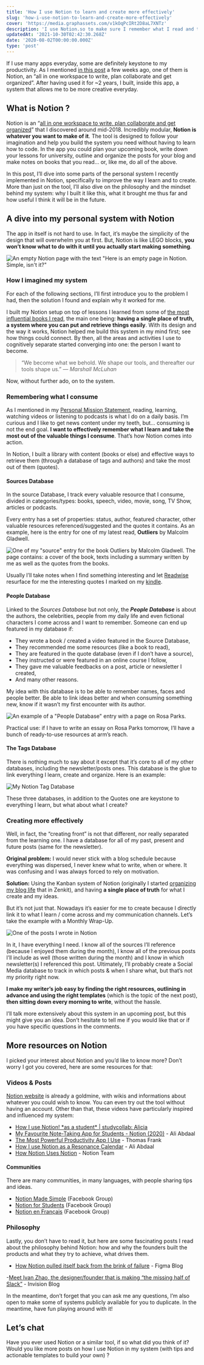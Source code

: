 ```yaml
---
title: 'How I use Notion to learn and create more effectively'
slug: 'how-i-use-notion-to-learn-and-create-more-effectively'
cover: 'https://media.graphassets.com/v1kOqPcIRt2D8aL7XNTz'
description: 'I use Notion.so to make sure I remember what I read and to help me learn and create more effectively every day. Here is a dive into my system.'
updatedAt: '2021-10-30T02:42:30.268Z'
date: '2020-08-02T00:00:00.000Z'
type: 'post'
---
```


If I use many apps everyday, some are definitely keystone to my productivity. As I mentioned [in this post](/blog/10-favorite-apps/) a few weeks ago, one of them is Notion, an “all in one workspace to write, plan collaborate and get organized”. After having used it for ~2 years, I built, inside this app, a system that allows me to be more creative everyday.

## What is Notion ?

Notion is an “[all in one workspace to write, plan collaborate and get organized](https://www.notion.so)” that I discovered around mid-2018. Incredibly modular, **Notion is whatever you want to make of it**. The tool is designed to follow your imagination and help you build the system you need without having to learn how to code. In the app you could plan your upcoming book, write down your lessons for university, outline and organize the posts for your blog and make notes on books that you read... or, like me, do all of the above.

In this post, I’ll dive into some parts of the personal system I recently implemented in Notion, specifically to improve the way I learn and to create. More than just on the tool, I’ll also dive on the philosophy and the mindset behind my system: why I built it like this, what it brought me thus far and how useful I think it will be in the future.

## A dive into my personal system with Notion

The app in itself is not hard to use. In fact, it’s maybe the simplicity of the design that will overwhelm you at first. But, Notion is like LEGO blocks, **you won’t know what to do with it until you actually start making something**.

![An empty Notion page with the text "Here is an empty page in Notion. Simple, isn't it?"](https://media.graphcms.com/oRQ0hLvtTqaz4D748jyT)

### How I imagined my system

For each of the following sections, I’ll first introduce you to the problem I had, then the solution I found and explain why it worked for me.

I built my Notion setup on top of lessons I learned from some of [the most influential books I read](/library/self-help-books/), the main one being: **having a single place of truth, a system where you can put and retrieve things easily**. With its design and the way it works, Notion helped me build this system in my mind first; see how things could connect. By then, all the areas and activities I use to cognitively separate started converging into one: the person I want to become.

> “We become what we behold. We shape our tools, and thereafter our tools shape us.” — _Marshall McLuhan_

Now, without further ado, on to the system.

### Remembering what I consume

As I mentioned in my [Personal Mission Statement](/blog/personal-mission-statement/), reading, learning, watching videos or listening to podcasts is what I do on a daily basis. I’m curious and I like to get news content under my teeth, but... consuming is not the end goal. **I want to effectively remember what I learn and take the most out of the valuable things I consume**. That’s how Notion comes into action.

In Notion, I built a library with content (books or else) and effective ways to retrieve them (through a database of tags and authors) and take the most out of them (quotes).

#### Sources Database

In the source Database, I track every valuable resource that I consume, divided in categories/types: books, speech, video, movie, song, TV Show, articles or podcasts.

Every entry has a set of properties: status, author, featured character, other valuable resources referenced/suggested and the quotes it contains. As an example, here is the entry for one of my latest read, **Outliers** by Malcolm Gladwell.

![One of my "source" entry for the book Outliers by Malcolm Gladwell. The page contains: a cover of the book, texts including a summary written by me as well as the quotes from the books.](https://media.graphcms.com/7KtHIV0YRs2VNznB2o2O)

Usually I’ll take notes when I find something interesting and let [Readwise](https://readwise.io/) resurface for me the interesting quotes I marked on my [kindle](/blog/e-reader/).

#### People Database

Linked to the _Sources Database_ but not only, the **_People_ _Database_** is about the authors, the celebrities, people from my daily life and even fictional characters I come across and I want to remember. Someone can end up featured in my database if:

-   They wrote a book / created a video featured in the Source Database,
-   They recommended me some resources (like a book to read),
-   They are featured in the quote database (even if I don’t have a source),
-   They instructed or were featured in an online course I follow,
-   They gave me valuable feedbacks on a post, article or newsletter I created,
-   And many other reasons.

My idea with this database is to be able to remember names, faces and people better. Be able to link ideas better and when consuming something new, know if it wasn’t my first encounter with its author.

![An example of a "People Database" entry with a page on Rosa Parks.](https://media.graphcms.com/CQ6CgBNCRfebqSMLAMcT)

Practical use: if I have to write an essay on Rosa Parks tomorrow, I’ll have a bunch of ready-to-use resources at arm’s reach.

#### The Tags Database

There is nothing much to say about it except that it’s core to all of my other databases, including the newsletter/posts ones. This database is the glue to link everything I learn, create and organize. Here is an example:

![My Notion Tag Database](https://media.graphcms.com/0Frx0FJuQ6aaRdb4WbLk)

These three databases, in addition to the Quotes one are keystone to everything I learn, but what about what I create?

### Creating more effectively

Well, in fact, the “creating front” is not that different, nor really separated from the learning one. I have a database for all of my past, present and future posts (same for the newsletter).

**Original problem:** I would never stick with a blog schedule because everything was dispersed, I never knew what to write, when or where. It was confusing and I was always forced to rely on motivation.

**Solution:** Using the Kanban system of Notion (originally I started [organizing my blog life](/blog/organize-your-blog-life/) that in Zenkit), and having **a single place of truth** for what I create and my ideas.

But it’s not just that. Nowadays it’s easier for me to create because I directly link it to what I learn / come across and my communication channels. Let’s take the example with a Monthly Wrap-Up.

![One of the posts I wrote in Notion](https://media.graphcms.com/SbXGauvZQm255MMbmJa9)

In it, I have everything I need. I know all of the sources I’ll reference (because I enjoyed them during the month), I know all of the previous posts I’ll include as well (those written during the month) and I know in which newsletter(s) I referenced this post. Ultimately, I’ll probably create a Social Media database to track in which posts & when I share what, but that’s not my priority right now.

**I make my writer’s job easy by finding the right resources, outlining in advance and using the right templates** (which is the topic of the next post), **then sitting down every morning to write**, without the hassle.

I’ll talk more extensively about this system in an upcoming post, but this might give you an idea. Don’t hesitate to tell me if you would like that or if you have specific questions in the comments.

## More resources on Notion

I picked your interest about Notion and you’d like to know more? Don’t worry I got you covered, here are some resources for that:

### Videos & Posts

[Notion website](https://www.notion.so/) is already a goldmine, with wikis and informations about whatever you could wish to know. You can even try out the tool without having an account. Other than that, these videos have particularly inspired and influenced my system:

-   [How I use Notion! \*as a student\* | studycollab: Alicia](https://www.youtube.com/watch?v=vtyS2Jcv4Dk)
-   [My Favourite Note-Taking App for Students - Notion (2020)](https://www.youtube.com/watch?v=ONG26-2mIHU) - Ali Abdaal
-   [The Most Powerful Productivity App I Use](https://www.youtube.com/watch?v=m9S5I3pWz94) - Thomas Frank
-   [How I use Notion as a Resonance Calendar](https://www.youtube.com/watch?v=lKYBB-Uw1IM&t=7s) - Ali Abdaal
-   [How Notion Uses Notion](https://www.notion.so/How-Notion-Uses-Notion-616f41d2f5124f3185cf1c36d267c07e#99fd0fc3d3aa4199a03f0de8cf155797) - Notion Team

#### Communities

There are many communities, in many languages, with people sharing tips and ideas.

-   [Notion Made Simple](https://www.facebook.com/groups/notioncommunity/) (Facebook Group)
-   [Notion for Students](https://www.facebook.com/groups/896572677502021/) (Facebook Group)
-   [Notion en Français](https://www.facebook.com/groups/2286961898272427/) (Facebook Group)

### Philosophy

Lastly, you don’t have to read it, but here are some fascinating posts I read about the philosophy behind Notion: how and why the founders built the products and what they try to achieve, what drives them.

-   [How Notion pulled itself back from the brink of failure](https://www.figma.com/blog/design-on-a-deadline-how-notion-pulled-itself-back-from-the-brink-of-failure/) - Figma Blog

\-[Meet Ivan Zhao, the designer/founder that is making “the missing half of Slack”](https://www.invisionapp.com/inside-design/ivan-zhou-notion-interview/) - Invision Blog

In the meantime, don’t forget that you can ask me any questions, I’m also open to make some of systems publicly available for you to duplicate. In the meantime, have fun playing around with it!

## Let’s chat

Have you ever used Notion or a similar tool, if so what did you think of it? Would you like more posts on how I use Notion in my system (with tips and actionable templates to build your own) ?
